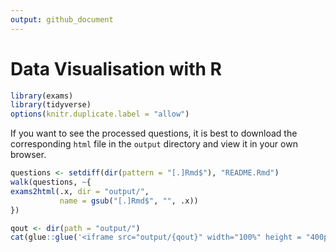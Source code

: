 ```yaml
---
output: github_document
---
```


# Data Visualisation with R

```r
library(exams)
library(tidyverse)
options(knitr.duplicate.label = "allow")
```


If you want to see the processed questions, it is best to download the corresponding `html` file in the `output` directory and view it in your own browser. 

```r
questions <- setdiff(dir(pattern = "[.]Rmd$"), "README.Rmd")
walk(questions, ~{
exams2html(.x, dir = "output/", 
           name = gsub("[.]Rmd$", "", .x))
})
```
```r
qout <- dir(path = "output/")
cat(glue::glue('<iframe src="output/{qout}" width="100%" height = "400px"></iframe>'))
```

